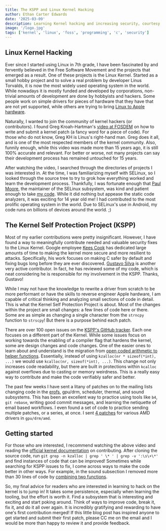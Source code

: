 ```yaml
---
title: The KSPP and Linux Kernel Hacking
author: Ethan Carter Edwards
date: '2025-03-09'
description: Learning Kernel hacking and increasing security, courtesy of the Kernel Self Protection Project!
image: '/logo.jpg'
tags: ['kernel', 'linux', 'foss', 'programming', 'c', 'security']
---
```

## Linux Kernel Hacking

Ever since I started using Linux in 7th grade, I have been fascinated by and fervently
believed in the Free Software Movement and the projects that emerged as a result. One
of these projects is the Linux Kernel. Started as a small hobby project and to solve
a real problem by developer Linus Torvalds, it is now the most widely used operating
system in the world. While nowadays it is mostly funded and developed by corporations,
non-trivial amounts of development are done by hobbyists and hackers. Some people work
on simple drivers for pieces of hardware that they have that are not yet supported,
while others are trying to bring [Linux to Apple hardware](https://asahilinux.org/ "Asahi Linux").

Naturally, I wanted to join the community of kernel hackers (or contributors). I
found Greg Kroah-Hartman's [video at FOSDEM](https://www.youtube.com/watch?v=LLBrBBImJt4) on how to write and submit a kernel patch (a fancy word for a piece of code).
For those who do not know, Greg KH is Linus's right-hand man. Greg does it all, and
is one of the most respected members of the kernel community. Also, funnily enough,
while this video was made more than 15 years ago, it is still 100% accurate and relevant.
For better or worse, not many projects can say their development process has remained untouched for 15 years.

After watching the video, I searched through the directories of projects I was interested
in. At the time, I was familiarizing myself with SELinux, so I looked through the source
tree to try to grok how everything worked and learn the development process. Thankfully,
I was fortunate enough that [Paul Moore](https://paul-moore.com/about), the maintainer of the SELinux subsystem, was
kind and patient enough to take [my code](https://web.git.kernel.org/pub/scm/linux/kernel/git/torvalds/linux.git/commit/?id=f6a1a425cbb74f4836f2e21e0110330c65e33ad2 "My SELinux Contribution").
While it did nothing but appease the static code analyzers, it was exciting for 14 year
old me! I had contributed to the most prolific operating system in the world. Due to
SELinux's use in Android, my code runs on billions of devices around the world. ;)

## The Kernel Self Protection Project (KSPP)

Most of my earlier contributions were pretty insignificant. However, I have found a way
to meaningfully contribute needed and valuable security fixes to the Linux Kernel.
Google employee [Kees Cook](https://github.com/kees "Kees Cook's GitHub") has dedicated large amounts of time to making the kernel
more secure and more resilient to attacks. Specifically, his work focuses on making
C safer by default and fixing bugs long before they are ever discovered. [Gustavo Silva](https://embeddedor.com/ "Gustavo's website")
is another very active contributor. In fact, he has reviewed some of my code, which
is neat considering he is responsible for my involvement in the KSPP. Thanks, Gustavo!

While I may not have the knowledge to rewrite a driver from scratch to be more
performant or have the skills to reverse engineer Apple hardware, I am capable
of critical thinking and analyzing small sections of code in detail. This is what
the Kernel Self Protection Project is about. Most of the changes within the project
are small changes: a few lines of code here or there. Some are as simple as changing a single
character from the `strncpy` function to `strscpy`! But there is a purpose behind
each patch.

There are over 100 open issues on the [KSPP's GitHub tracker](https://github.com/KSPP/linux/issues).
Each one focuses on a different part of the Kernel. While some issues focus on
working towards the enabling of a compiler flag that hardens the kernel, some are
design changes and code changes. One of the easier ones to learn about and understand
is the migration from [open coded arithmetic to helper functions](https://github.com/KSPP/linux/issues/162).
Essentially, instead of using `kzalloc(nr * sizeof(*int), ...)` we would use
`kcalloc(nr, sizeof(*int), ...)`. This change not only increases code readability,
but there are built in protections within `kcalloc` against overflows due to casting or memory weirdness.
This is a really easy way to contribute and make the code verifiably safer and better.

The past few weeks I have sent a litany of patches on to the mailing lists changing
code in the [erofs](https://web.git.kernel.org/pub/scm/linux/kernel/git/torvalds/linux.git/commit/?id=a78c5c2269e39544fab4140105f55fca4502e915), gpu/drm, scheduler, thermal, and sound subsystems. This has been an excellent way
to practice using tools like `b4`, `git rebase`, writing good commit messages, and
learning the netiquette of email based workflows. I even found a set of code to
practice sending multiple patches, or a series, at once. I sent [4 patches](https://lore.kernel.org/lkml/20250227-amd-display-v1-0-52a060a78d08@ethancedwards.com/) for
various AMD drivers in `gpu/drm/amd`.

## Getting started

For those who are interested, I recommend watching the above video and reading
the [official kernel documentation](https://docs.kernel.org/process/submitting-patches.html) on contributing.
After cloning the source code, run `git grep -n kzalloc | grep ' \* ' | grep -v ':\s\+\*'`
and find instances of code that can be improved! Sometimes while searching
for KSPP issues to fix, I come across ways to make the code better in other ways.
For example, in the sound subsection I removed more than 30 lines of code by
[combining two functions](https://web.git.kernel.org/pub/scm/linux/kernel/git/torvalds/linux.git/commit/?id=e576e7843c0d65b82d4092e5b386d9fbf5bc10c3).

So, my final advice for readers who are interested in learning to hack on the
kernel is to jump in! It takes some persistence, especially when learning the
tooling, but the effort is worth it. Find a subsystem that is interesting
and exciting and start poking around. Think of ways to improve code, break it,
fix it, and do it all over again. It is incredibly gratifying and rewarding
to have one's first contribution merged! If this little blog post has inspired
anyone to get started and submit their first patch, please CC me on the email
and I would be more than happy to review it and provide feedback.
